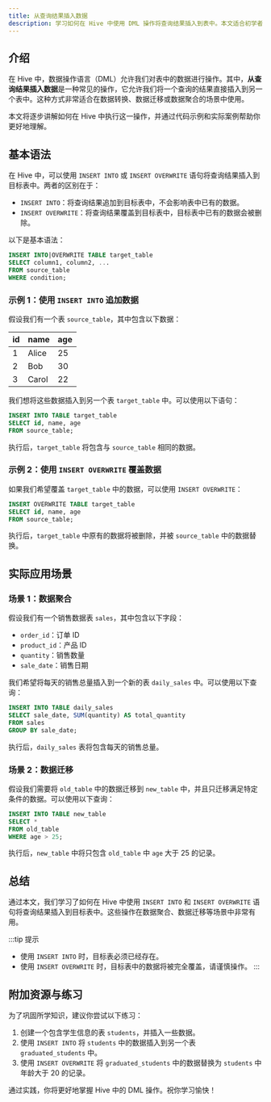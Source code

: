 ```yaml
---
title: 从查询结果插入数据
description: 学习如何在 Hive 中使用 DML 操作将查询结果插入到表中。本文适合初学者，包含详细的解释、代码示例和实际应用场景。
---
```


## 介绍

在 Hive 中，数据操作语言（DML）允许我们对表中的数据进行操作。其中，**从查询结果插入数据**是一种常见的操作，它允许我们将一个查询的结果直接插入到另一个表中。这种方式非常适合在数据转换、数据迁移或数据聚合的场景中使用。

本文将逐步讲解如何在 Hive 中执行这一操作，并通过代码示例和实际案例帮助你更好地理解。

## 基本语法

在 Hive 中，可以使用 `INSERT INTO` 或 `INSERT OVERWRITE` 语句将查询结果插入到目标表中。两者的区别在于：

- `INSERT INTO`：将查询结果追加到目标表中，不会影响表中已有的数据。
- `INSERT OVERWRITE`：将查询结果覆盖到目标表中，目标表中已有的数据会被删除。

以下是基本语法：

```sql
INSERT INTO|OVERWRITE TABLE target_table
SELECT column1, column2, ...
FROM source_table
WHERE condition;
```

### 示例 1：使用 `INSERT INTO` 追加数据

假设我们有一个表 `source_table`，其中包含以下数据：

| id  | name  | age |
|-----|-------|-----|
| 1   | Alice | 25  |
| 2   | Bob   | 30  |
| 3   | Carol | 22  |

我们想将这些数据插入到另一个表 `target_table` 中。可以使用以下语句：

```sql
INSERT INTO TABLE target_table
SELECT id, name, age
FROM source_table;
```

执行后，`target_table` 将包含与 `source_table` 相同的数据。

### 示例 2：使用 `INSERT OVERWRITE` 覆盖数据

如果我们希望覆盖 `target_table` 中的数据，可以使用 `INSERT OVERWRITE`：

```sql
INSERT OVERWRITE TABLE target_table
SELECT id, name, age
FROM source_table;
```

执行后，`target_table` 中原有的数据将被删除，并被 `source_table` 中的数据替换。

## 实际应用场景

### 场景 1：数据聚合

假设我们有一个销售数据表 `sales`，其中包含以下字段：

- `order_id`：订单 ID
- `product_id`：产品 ID
- `quantity`：销售数量
- `sale_date`：销售日期

我们希望将每天的销售总量插入到一个新的表 `daily_sales` 中。可以使用以下查询：

```sql
INSERT INTO TABLE daily_sales
SELECT sale_date, SUM(quantity) AS total_quantity
FROM sales
GROUP BY sale_date;
```

执行后，`daily_sales` 表将包含每天的销售总量。

### 场景 2：数据迁移

假设我们需要将 `old_table` 中的数据迁移到 `new_table` 中，并且只迁移满足特定条件的数据。可以使用以下查询：

```sql
INSERT INTO TABLE new_table
SELECT *
FROM old_table
WHERE age > 25;
```

执行后，`new_table` 中将只包含 `old_table` 中 `age` 大于 25 的记录。

## 总结

通过本文，我们学习了如何在 Hive 中使用 `INSERT INTO` 和 `INSERT OVERWRITE` 语句将查询结果插入到目标表中。这些操作在数据聚合、数据迁移等场景中非常有用。

:::tip 提示
- 使用 `INSERT INTO` 时，目标表必须已经存在。
- 使用 `INSERT OVERWRITE` 时，目标表中的数据将被完全覆盖，请谨慎操作。
:::

## 附加资源与练习

为了巩固所学知识，建议你尝试以下练习：

1. 创建一个包含学生信息的表 `students`，并插入一些数据。
2. 使用 `INSERT INTO` 将 `students` 中的数据插入到另一个表 `graduated_students` 中。
3. 使用 `INSERT OVERWRITE` 将 `graduated_students` 中的数据替换为 `students` 中年龄大于 20 的记录。

通过实践，你将更好地掌握 Hive 中的 DML 操作。祝你学习愉快！